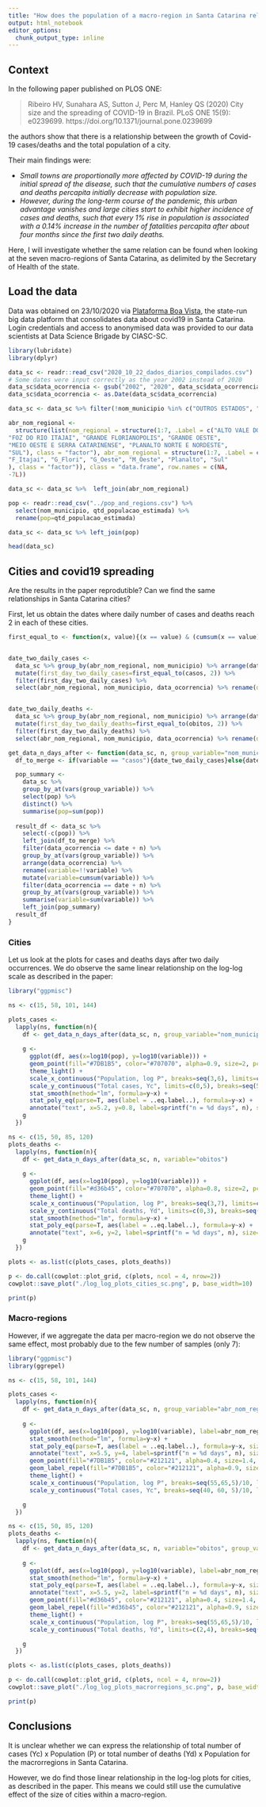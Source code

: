 ```yaml
---
title: "How does the population of a macro-region in Santa Catarina relate to covid-19 spreading?"
output: html_notebook
editor_options: 
  chunk_output_type: inline
---
```


## Context

In the following paper published on PLOS ONE: 

> Ribeiro HV, Sunahara AS, Sutton J, Perc M, Hanley QS (2020) City size and the spreading of COVID-19 in Brazil. PLoS ONE 15(9): e0239699. https://doi.org/10.1371/journal.pone.0239699

the authors show that there is a relationship between the growth of Covid-19 cases/deaths and the total population of a city.

Their main findings were:

- *Small towns are proportionally more affected by COVID-19 during the initial spread of the disease, such that the cumulative numbers of cases and deaths percapita initially decrease with population size.*
- *However, during the long-term course of the pandemic, this urban advantage vanishes and large cities start to exhibit higher incidence of cases and deaths, such that every 1% rise in population is associated with a 0.14% increase in the number of fatalities percapita after about four months since the first two daily deaths.*

Here, I will investigate whether the same relation can be found when looking at the seven macro-regions of Santa Catarina, as delimited by the Secretary of Health of the state.

## Load the data

Data was obtained on 23/10/2020 via [Plataforma Boa Vista](https://www.sc.gov.br/boavista/), the state-run big data platform that consolidates data about covid19 in Santa Catarina. Login credentials and access to anonymised data was provided to our data scientists at Data Science Brigade by CIASC-SC.

```r
library(lubridate)
library(dplyr)

data_sc <- readr::read_csv("2020_10_22_dados_diarios_compilados.csv")
# Some dates were input correctly as the year 2002 instead of 2020
data_sc$data_ocorrencia <- gsub("2002", "2020", data_sc$data_ocorrencia)
data_sc$data_ocorrencia <- as.Date(data_sc$data_ocorrencia)

data_sc <- data_sc %>% filter(!nom_municipio %in% c("OUTROS ESTADOS", "OUTROS PAISES"))

abr_nom_regional <-
  structure(list(nom_regional = structure(1:7, .Label = c("ALTO VALE DO ITAJAI", 
"FOZ DO RIO ITAJAI", "GRANDE FLORIANOPOLIS", "GRANDE OESTE", 
"MEIO OESTE E SERRA CATARINENSE", "PLANALTO NORTE E NORDESTE", 
"SUL"), class = "factor"), abr_nom_regional = structure(1:7, .Label = c("A_Vale", 
"F_Itajai", "G_Flori", "G_Oeste", "M_Oeste", "Planalto", "Sul"
), class = "factor")), class = "data.frame", row.names = c(NA, 
-7L))

data_sc <- data_sc %>%  left_join(abr_nom_regional)

pop <- readr::read_csv("../pop_and_regions.csv") %>% 
  select(nom_municipio, qtd_populacao_estimada) %>% 
  rename(pop=qtd_populacao_estimada)

data_sc <- data_sc %>% left_join(pop)

head(data_sc)
```

## Cities and covid19 spreading

Are the results in the paper reprodutible? Can we find the same relationships in Santa Catarina cities?

First, let us obtain the dates where daily number of cases and deaths reach 2 in each of these cities.

```r
first_equal_to <- function(x, value){(x == value) & (cumsum(x == value) == 1)}


date_two_daily_cases <-
  data_sc %>% group_by(abr_nom_regional, nom_municipio) %>% arrange(data_ocorrencia) %>% 
  mutate(first_day_two_daily_cases=first_equal_to(casos, 2)) %>% 
  filter(first_day_two_daily_cases) %>% 
  select(abr_nom_regional, nom_municipio, data_ocorrencia) %>% rename(date=data_ocorrencia)


date_two_daily_deaths <-
  data_sc %>% group_by(abr_nom_regional, nom_municipio) %>% arrange(data_ocorrencia) %>% 
  mutate(first_day_two_daily_deaths=first_equal_to(obitos, 2)) %>% 
  filter(first_day_two_daily_deaths) %>% 
  select(abr_nom_regional, nom_municipio, data_ocorrencia) %>% rename(date=data_ocorrencia)
```

```r
get_data_n_days_after <- function(data_sc, n, group_variable="nom_municipio", variable="casos"){
  df_to_merge <- if(variable == "casos"){date_two_daily_cases}else{date_two_daily_deaths}

  pop_summary <- 
    data_sc %>%
    group_by_at(vars(group_variable)) %>% 
    select(pop) %>% 
    distinct() %>% 
    summarise(pop=sum(pop))
  
  result_df <- data_sc %>% 
    select(-c(pop)) %>% 
    left_join(df_to_merge) %>% 
    filter(data_ocorrencia <= date + n) %>% 
    group_by_at(vars(group_variable)) %>%
    arrange(data_ocorrencia) %>% 
    rename(variable=!!variable) %>% 
    mutate(variable=cumsum(variable)) %>% 
    filter(data_ocorrencia == date + n) %>% 
    group_by_at(vars(group_variable)) %>%
    summarise(variable=sum(variable)) %>% 
    left_join(pop_summary)
  result_df
}
```


### Cities

Let us look at the plots for cases and deaths days after two daily occurrences. We do observe the same linear relationship on the log-log scale as described in the paper:

```r
library("ggpmisc")

ns <- c(15, 58, 101, 144)

plots_cases <- 
  lapply(ns, function(n){
    df <- get_data_n_days_after(data_sc, n, group_variable="nom_municipio")
    
    g <- 
      ggplot(df, aes(x=log10(pop), y=log10(variable))) + 
      geom_point(fill="#7DB1B5", color="#707070", alpha=0.9, size=2, pch = 21) + 
      theme_light() + 
      scale_x_continuous("Population, log P", breaks=seq(3,6), limits=c(3,6)) + 
      scale_y_continuous("Total cases, Yc", limits=c(0,5), breaks=seq(5)) +
      stat_smooth(method="lm", formula=y~x) +
      stat_poly_eq(parse=T, aes(label = ..eq.label..), formula=y~x) +
      annotate("text", x=5.2, y=0.8, label=sprintf("n = %d days", n), size=2.5, hjust=0)
    g
  })

ns <- c(15, 50, 85, 120)
plots_deaths <- 
  lapply(ns, function(n){
    df <- get_data_n_days_after(data_sc, n, variable="obitos")
    
    g <- 
      ggplot(df, aes(x=log10(pop), y=log10(variable))) + 
      geom_point(fill="#d36b45", color="#707070", alpha=0.8, size=2, pch = 21) + 
      theme_light() + 
      scale_x_continuous("Population, log P", breaks=seq(3,7), limits=c(3,7)) + 
      scale_y_continuous("Total deaths, Yd", limits=c(0,3), breaks=seq(3)) +
      stat_smooth(method="lm", formula=y~x) +
      stat_poly_eq(parse=T, aes(label = ..eq.label..), formula=y~x) +
      annotate("text", x=6, y=2, label=sprintf("n = %d days", n), size=2.5, hjust=0)
    g
  })

plots <- as.list(c(plots_cases, plots_deaths))

p <- do.call(cowplot::plot_grid, c(plots, ncol = 4, nrow=2))
cowplot::save_plot("./log_log_plots_cities_sc.png", p, base_width=10)

print(p)
```

### Macro-regions

However, if we aggregate the data per macro-region we do not observe the same effect, most probably due to the few number of samples (only 7):

```r
library("ggpmisc")
library(ggrepel)

ns <- c(15, 58, 101, 144)

plots_cases <- 
  lapply(ns, function(n){
    df <- get_data_n_days_after(data_sc, n, group_variable="abr_nom_regional")
    
    g <- 
      ggplot(df, aes(x=log10(pop), y=log10(variable), label=abr_nom_regional)) + 
      stat_smooth(method="lm", formula=y~x) +
      stat_poly_eq(parse=T, aes(label = ..eq.label..), formula=y~x, size=2) +
      annotate("text", x=5.5, y=4, label=sprintf("n = %d days", n), size=2.5, hjust=0) +
      geom_point(fill="#7DB1B5", color="#212121", alpha=0.4, size=1.4, pch = 21) + 
      geom_label_repel(fill="#7DB1B5", color="#212121", alpha=0.9, size=1.4, pch = 21) + 
      theme_light() + 
      scale_x_continuous("Population, log P", breaks=seq(55,65,5)/10, limits=c(5.5,6.5)) + 
      scale_y_continuous("Total cases, Yc", breaks=seq(40, 60, 5)/10, limits=c(4,6))

    g
  })

ns <- c(15, 50, 85, 120)
plots_deaths <- 
  lapply(ns, function(n){
    df <- get_data_n_days_after(data_sc, n, variable="obitos", group_variable="abr_nom_regional")
    
    g <- 
      ggplot(df, aes(x=log10(pop), y=log10(variable), label=abr_nom_regional)) + 
      stat_smooth(method="lm", formula=y~x) +
      stat_poly_eq(parse=T, aes(label = ..eq.label..), formula=y~x, size=2) +
      annotate("text", x=5.5, y=2, label=sprintf("n = %d days", n), size=2.5, hjust=0) +
      geom_point(fill="#d36b45", color="#212121", alpha=0.4, size=1.4, pch = 21) + 
      geom_label_repel(fill="#d36b45", color="#212121", alpha=0.9, size=1.4, pch = 21) + 
      theme_light() + 
      scale_x_continuous("Population, log P", breaks=seq(55,65,5)/10, limits=c(5.5,6.5)) + 
      scale_y_continuous("Total deaths, Yd", limits=c(2,4), breaks=seq(20,40, 5)/10)

    g
  })

plots <- as.list(c(plots_cases, plots_deaths))

p <- do.call(cowplot::plot_grid, c(plots, ncol = 4, nrow=2))
cowplot::save_plot("./log_log_plots_macrorregions_sc.png", p, base_width=10)

print(p)
```

## Conclusions

It is unclear whether we can express the relationship of total number of cases (Yc) x Population (P) or total number of deaths (Yd) x Population for the macrorregions in Santa Catarina.

However, we do find those linear relationship in the log-log plots for cities, as described in the paper. This means we could still use the cumulative effect of the size of cities within a macro-region. 
